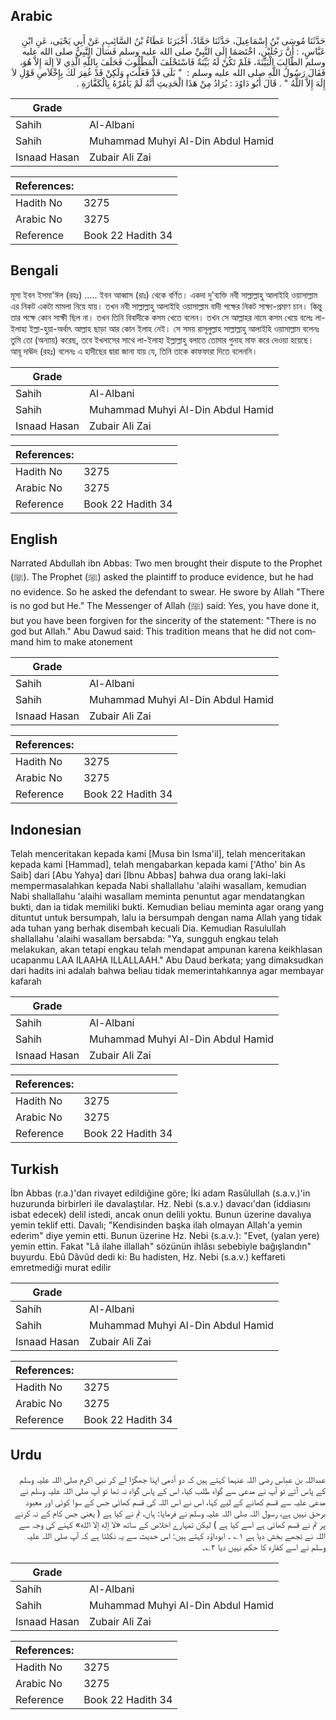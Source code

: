 ## Arabic


<div dir="rtl" lang="ar" style={{fontSize:'larger',backgroundColor:'#f8f9fa',padding:20}}>
حَدَّثَنَا مُوسَى بْنُ إِسْمَاعِيلَ، حَدَّثَنَا حَمَّادٌ، أَخْبَرَنَا عَطَاءُ بْنُ السَّائِبِ، عَنْ أَبِي يَحْيَى، عَنِ ابْنِ عَبَّاسٍ، ‏:‏ أَنَّ رَجُلَيْنِ، اخْتَصَمَا إِلَى النَّبِيِّ صلى الله عليه وسلم فَسَأَلَ النَّبِيُّ صلى الله عليه وسلم الطَّالِبَ الْبَيِّنَةَ، فَلَمْ تَكُنْ لَهُ بَيِّنَةٌ فَاسْتَحْلَفَ الْمَطْلُوبَ فَحَلَفَ بِاللَّهِ الَّذِي لاَ إِلَهَ إِلاَّ هُوَ، فَقَالَ رَسُولُ اللَّهِ صلى الله عليه وسلم ‏:‏ ‏ "‏ بَلَى قَدْ فَعَلْتَ، وَلَكِنْ قَدْ غُفِرَ لَكَ بِإِخْلاَصِ قَوْلِ لاَ إِلَهَ إِلاَّ اللَّهُ ‏"‏ ‏.‏ قَالَ أَبُو دَاوُدَ ‏:‏ يُرَادُ مِنْ هَذَا الْحَدِيثِ أَنَّهُ لَمْ يَأْمُرْهُ بِالْكَفَّارَةِ ‏.‏
</div>
<div style={{backgroundColor:'#f8f9fa',padding:20, marginBottom: 10}}><table> <thead> <tr> <th>Grade</th> <th></th> </tr> </thead> <tbody> <tr><td>Sahih</td><td>Al-Albani</td></tr><tr><td>Sahih</td><td>Muhammad Muhyi Al-Din Abdul Hamid</td></tr><tr><td>Isnaad Hasan</td><td>Zubair Ali Zai</td></tr></tbody></table><table> <thead> <tr> <th>References:</th> <th></th> </tr> </thead> <tbody><tr><td>Hadith No</td><td>3275</td></tr><tr><td>Arabic No</td><td>3275</td></tr><tr><td>Reference</td><td>Book 22 Hadith 34</td></tr></tbody></table></div>

## Bengali


<div dir="ltr" lang="bn" style={{fontSize:'larger',backgroundColor:'#f8f9fa',padding:20}}>
মূসা ইবন ইসমা'ঈল (রহঃ) ..... ইবন আব্বাস (রাঃ) থেকে বর্ণিত। একদা দু'ব্যক্তি নবী সাল্লাল্লাহু আলাইহি ওয়াসাল্লাম এর নিকট একটা মামলা নিয়ে যায়। তখন নবী সাল্লাল্লাহু আলাইহি ওয়াসাল্লাম বাদী পক্ষের নিকট সাক্ষ্য-প্রমাণ চান। কিন্তু তার পক্ষে কোন সাক্ষী ছিল না। তখন তিনি বিবাদীকে কসম খেতে বলেন। তখন সে আল্লাহর নামে কসম খেয়ে বলেঃ লা-ইলাহা ইল্লা-হুয়া-অর্থাৎ আল্লাহ ছাড়া আর কোন ইলাহ নেই। সে সময় রাসূলুল্লাহ সাল্লাল্লাহু আলাইহি ওয়াসাল্লাম বলেনঃ তুমি তো (অন্যায়) করেছ, তবে ইখলাসের সাথে লা-ইলাহা ইল্লাল্লাহু বলাতে তোমার গুনাহ মাফ করে দেওয়া হয়েছে। আবূ দাঊদ (রহঃ) বলেনঃ এ হাদীছের দ্বারা জানা যায় যে, তিনি তাকে কাফফারা দিতে বলেননি।
</div>
<div style={{backgroundColor:'#f8f9fa',padding:20, marginBottom: 10}}><table> <thead> <tr> <th>Grade</th> <th></th> </tr> </thead> <tbody> <tr><td>Sahih</td><td>Al-Albani</td></tr><tr><td>Sahih</td><td>Muhammad Muhyi Al-Din Abdul Hamid</td></tr><tr><td>Isnaad Hasan</td><td>Zubair Ali Zai</td></tr></tbody></table><table> <thead> <tr> <th>References:</th> <th></th> </tr> </thead> <tbody><tr><td>Hadith No</td><td>3275</td></tr><tr><td>Arabic No</td><td>3275</td></tr><tr><td>Reference</td><td>Book 22 Hadith 34</td></tr></tbody></table></div>

## English


<div dir="ltr" lang="en" style={{fontSize:'larger',backgroundColor:'#f8f9fa',padding:20}}>
Narrated Abdullah ibn Abbas: Two men brought their dispute to the Prophet (ﷺ). The Prophet (ﷺ) asked the plaintiff to produce evidence, but he had no evidence. So he asked the defendant to swear. He swore by Allah "There is no god but He." The Messenger of Allah (ﷺ) said: Yes, you have done it, but you have been forgiven for the sincerity of the statement: "There is no god but Allah." Abu Dawud said: This tradition means that he did not command him to make atonement
</div>
<div style={{backgroundColor:'#f8f9fa',padding:20, marginBottom: 10}}><table> <thead> <tr> <th>Grade</th> <th></th> </tr> </thead> <tbody> <tr><td>Sahih</td><td>Al-Albani</td></tr><tr><td>Sahih</td><td>Muhammad Muhyi Al-Din Abdul Hamid</td></tr><tr><td>Isnaad Hasan</td><td>Zubair Ali Zai</td></tr></tbody></table><table> <thead> <tr> <th>References:</th> <th></th> </tr> </thead> <tbody><tr><td>Hadith No</td><td>3275</td></tr><tr><td>Arabic No</td><td>3275</td></tr><tr><td>Reference</td><td>Book 22 Hadith 34</td></tr></tbody></table></div>

## Indonesian


<div dir="ltr" lang="id" style={{fontSize:'larger',backgroundColor:'#f8f9fa',padding:20}}>
Telah menceritakan kepada kami [Musa bin Isma'il], telah menceritakan kepada kami [Hammad], telah mengabarkan kepada kami ['Atho' bin As Saib] dari [Abu Yahya] dari [Ibnu Abbas] bahwa dua orang laki-laki mempermasalahkan kepada Nabi shallallahu 'alaihi wasallam, kemudian Nabi shallallahu 'alaihi wasallam meminta penuntut agar mendatangkan bukti, dan ia tidak memiliki bukti. Kemudian beliau meminta agar orang yang dituntut untuk bersumpah, lalu ia bersumpah dengan nama Allah yang tidak ada tuhan yang berhak disembah kecuali Dia. Kemudian Rasulullah shallallahu 'alaihi wasallam bersabda: "Ya, sungguh engkau telah melakukan, akan tetapi engkau telah mendapat ampunan karena keikhlasan ucapanmu LAA ILAAHA ILLALLAAH." Abu Daud berkata; yang dimaksudkan dari hadits ini adalah bahwa beliau tidak memerintahkannya agar membayar kafarah
</div>
<div style={{backgroundColor:'#f8f9fa',padding:20, marginBottom: 10}}><table> <thead> <tr> <th>Grade</th> <th></th> </tr> </thead> <tbody> <tr><td>Sahih</td><td>Al-Albani</td></tr><tr><td>Sahih</td><td>Muhammad Muhyi Al-Din Abdul Hamid</td></tr><tr><td>Isnaad Hasan</td><td>Zubair Ali Zai</td></tr></tbody></table><table> <thead> <tr> <th>References:</th> <th></th> </tr> </thead> <tbody><tr><td>Hadith No</td><td>3275</td></tr><tr><td>Arabic No</td><td>3275</td></tr><tr><td>Reference</td><td>Book 22 Hadith 34</td></tr></tbody></table></div>

## Turkish


<div dir="ltr" lang="tr" style={{fontSize:'larger',backgroundColor:'#f8f9fa',padding:20}}>
İbn Abbas (r.a.)'dan rivayet edildiğine göre; İki adam Rasûlullah (s.a.v.)'in huzurunda birbirleri ile davalaştılar. Hz. Nebi (s.a.v.) davacı'dan (iddiasını isbat edecek) delil istedi, ancak onun delili yoktu. Bunun üzerine davalıya yemin teklif etti. Davalı; "Kendisinden başka ilah olmayan Allah'a yemin ederim" diye yemin etti. Bunun üzerine Hz. Nebi (s.a.v.): "Evet, (yalan yere) yemin ettin. Fakat "Lâ ilahe illallah" sözünün ihlâsı sebebiyle bağışlandın" buyurdu. Ebû Dâvûd dedi ki: Bu hadisten, Hz. Nebi (s.a.v.) keffareti emretmediği murat edilir
</div>
<div style={{backgroundColor:'#f8f9fa',padding:20, marginBottom: 10}}><table> <thead> <tr> <th>Grade</th> <th></th> </tr> </thead> <tbody> <tr><td>Sahih</td><td>Al-Albani</td></tr><tr><td>Sahih</td><td>Muhammad Muhyi Al-Din Abdul Hamid</td></tr><tr><td>Isnaad Hasan</td><td>Zubair Ali Zai</td></tr></tbody></table><table> <thead> <tr> <th>References:</th> <th></th> </tr> </thead> <tbody><tr><td>Hadith No</td><td>3275</td></tr><tr><td>Arabic No</td><td>3275</td></tr><tr><td>Reference</td><td>Book 22 Hadith 34</td></tr></tbody></table></div>

## Urdu


<div dir="rtl" lang="ur" style={{fontSize:'larger',backgroundColor:'#f8f9fa',padding:20}}>
عبداللہ بن عباس رضی اللہ عنہما کہتے ہیں کہ دو آدمی اپنا جھگڑا لے کر نبی اکرم صلی اللہ علیہ وسلم کے پاس آئے تو آپ نے مدعی سے گواہ طلب کیا، اس کے پاس گواہ نہ تھا تو آپ صلی اللہ علیہ وسلم نے مدعی علیہ سے قسم کھانے کے لیے کہا، اس نے اس اللہ کی قسم کھائی جس کے سوا کوئی اور معبود برحق نہیں ہے، رسول اللہ صلی اللہ علیہ وسلم نے فرمایا: ہاں، تم نے کیا ہے ( یعنی جس کام کے نہ کرنے پر تم نے قسم کھائی ہے اسے کیا ہے ) لیکن تمہارے اخلاص کے ساتھ «لا إله إلا الله» کہنے کی وجہ سے اللہ نے تجھے بخش دیا ہے ۱؎ ۔ ابوداؤد کہتے ہیں: اس حدیث سے یہ نکلتا ہے کہ آپ صلی اللہ علیہ وسلم نے اسے کفارہ کا حکم نہیں دیا ۲؎۔
</div>
<div style={{backgroundColor:'#f8f9fa',padding:20, marginBottom: 10}}><table> <thead> <tr> <th>Grade</th> <th></th> </tr> </thead> <tbody> <tr><td>Sahih</td><td>Al-Albani</td></tr><tr><td>Sahih</td><td>Muhammad Muhyi Al-Din Abdul Hamid</td></tr><tr><td>Isnaad Hasan</td><td>Zubair Ali Zai</td></tr></tbody></table><table> <thead> <tr> <th>References:</th> <th></th> </tr> </thead> <tbody><tr><td>Hadith No</td><td>3275</td></tr><tr><td>Arabic No</td><td>3275</td></tr><tr><td>Reference</td><td>Book 22 Hadith 34</td></tr></tbody></table></div>